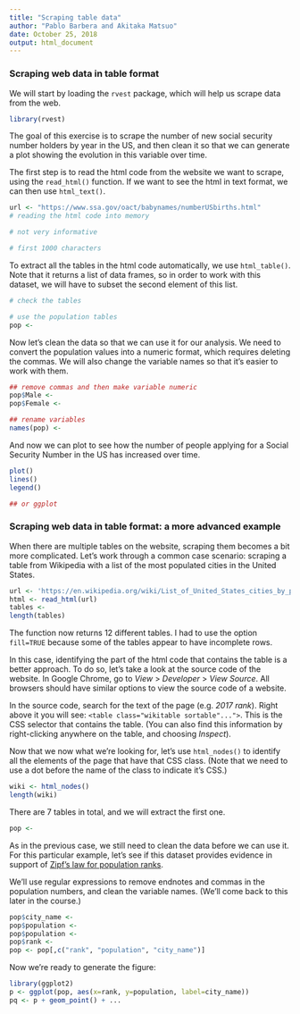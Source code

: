 ```yaml
---
title: "Scraping table data"
author: "Pablo Barbera and Akitaka Matsuo"
date: October 25, 2018
output: html_document
---
```


### Scraping web data in table format

We will start by loading the `rvest` package, which will help us scrape data from the web.

```r
library(rvest)
```

The goal of this exercise is to scrape the number of new social security number holders by year in the US, and then clean it so that we can generate a plot showing the evolution in this variable over time.

The first step is to read the html code from the website we want to scrape, using the `read_html()` function. If we want to see the html in text format, we can then use `html_text()`.

```r
url <- "https://www.ssa.gov/oact/babynames/numberUSbirths.html"
# reading the html code into memory

# not very informative

# first 1000 characters

```

To extract all the tables in the html code automatically, we use `html_table()`. Note that it returns a list of data frames, so in order to work with this dataset, we will have to subset the second element of this list.

```r

# check the tables

# use the population tables
pop <- 
```

Now let's clean the data so that we can use it for our analysis. We need to convert the population values into a numeric format, which requires deleting the commas. We will also change the variable names so that it's easier to work with them.

```r
## remove commas and then make variable numeric
pop$Male <-  
pop$Female <- 

## rename variables
names(pop) <- 
```

And now we can plot to see how the number of people applying for a Social Security Number in the US has increased over time.

```r
plot()
lines()
legend()

## or ggplot

```

### Scraping web data in table format: a more advanced example

When there are multiple tables on the website, scraping them becomes a bit more complicated. Let's work through a common case scenario: scraping a table from Wikipedia with a list of the most populated cities in the United States.

```r
url <- 'https://en.wikipedia.org/wiki/List_of_United_States_cities_by_population'
html <- read_html(url)
tables <- 
length(tables)
```

The function now returns 12 different tables. I had to use the option `fill=TRUE` because some of the tables appear to have incomplete rows.

In this case, identifying the part of the html code that contains the table is a better approach. To do so, let's take a look at the source code of the website. In Google Chrome, go to _View_ > _Developer_ > _View Source_. All browsers should have similar options to view the source code of a website.

In the source code, search for the text of the page (e.g. _2017 rank_). Right above it you will see: `<table class="wikitable sortable"...">`. This is the CSS selector that contains the table. (You can also find this information by right-clicking anywhere on the table, and choosing _Inspect_).

Now that we now what we're looking for, let's use `html_nodes()` to identify all the elements of the page that have that CSS class. (Note that we need to use a dot before the name of the class to indicate it's CSS.)

```r
wiki <- html_nodes()
length(wiki)
```

There are 7 tables in total, and we will extract the first one.
```r
pop <- 

```

As in the previous case, we still need to clean the data before we can use it. For this particular example, let's see if this dataset provides evidence in support of [Zipf's law for population ranks](https://en.wikipedia.org/wiki/Zipf%27s_law).

We'll use regular expressions to remove endnotes and commas in the population numbers, and clean the variable names. (We'll come back to this later in the course.)

```r
pop$city_name <- 
pop$population <- 
pop$population <- 
pop$rank <- 
pop <- pop[,c("rank", "population", "city_name")]
```

Now we're ready to generate the figure:

```r
library(ggplot2)
p <- ggplot(pop, aes(x=rank, y=population, label=city_name))
pq <- p + geom_point() + ...
```

